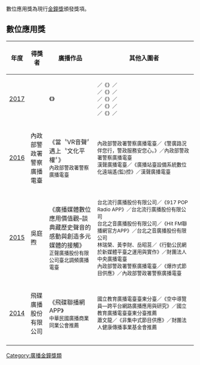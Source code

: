 {{expand|time=2014-09-21T08:46:59+00:00}}
{{unreferenced|time=2014-09-21T06:02:56+00:00}}
數位應用獎為現行[[金鐘獎|金鐘獎]]頒發獎項。

==數位應用獎==
{| class=prettytable cellpadding="5"
|- align=center bgcolor=lavender
!width=1%|年度
!width=10%|得獎者
!width=26%|廣播作品
!width=65%|其他入圍者
|-
|[[第52屆金鐘獎|2017]]
|
|《》<br/>
<small><small>
|<small>
／《》／<br/>
／《》／<br/>
／《》／<br/>
／《》／<br/>
／《》／
|-
|[[第51屆金鐘獎|2016]]
|內政部警政署警察廣播電臺
|
《當〝VR音聲〞遇上〝文化平權〞》<br/>
<small>內政部警政署警察廣播電臺<br/>
|<small>
內政部警政署警察廣播電臺／《警廣路況伴您行，警政服務安您心。》／內政部警政署警察廣播電臺<br/>
漢聲廣播電臺／《廣播站臺設備系統數位化遠端遙(監)控》／漢聲廣播電臺
|-
|[[第50屆金鐘獎|2015]]
|吳庭煦
|
《廣播媒體數位應用價值觀–談典藏歷史聲音的感動與創造多元媒體的接觸》<br/>
<small>正聲廣播股份有限公司臺北調頻廣播電臺<br/>
|<small>
台北流行廣播股份有限公司／《917 POP Radio APP》／台北流行廣播股份有限公司<br/>
台北之音廣播股份有限公司／《Hit FM聯播網官方APP》／台北之音廣播股份有限公司<br/>
林瑞榮、黃李財、岳昭莒／《行動公民網於新媒體平臺之運用與實作》／財團法人中央廣播電臺<br/>
內政部警政署警察廣播電臺／《爆炸式節目供應》／內政部警政署警察廣播電臺
|-
|[[第49屆金鐘獎|2014]]
|飛碟廣播股份有限公司
|
《飛碟聯播網APP》<br/>
<small>中華民國廣播商業同業公會推薦</small>
|<small>
國立教育廣播電臺臺東分臺／《空中導覽員—跨平台網路廣播應用與研究》／國立教育廣播電臺臺東分臺推薦<br/>
蕭文龍／《非集中式節目供應》／財團法人健康傳播事業基金會推薦
|-
|}

[[Category:廣播金鐘獎類|Category:廣播金鐘獎類]]
